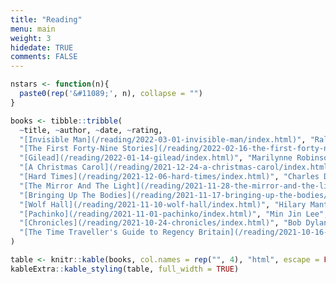 ```yaml
---
title: "Reading"
menu: main
weight: 3
hidedate: TRUE
comments: FALSE
---
```


```r
nstars <- function(n){
  paste0(rep('&#11089;', n), collapse = "")
}

books <- tibble::tribble(
  ~title, ~author, ~date, ~rating,
  "[Invisible Man](/reading/2022-03-01-invisible-man/index.html)", "Ralph Ellison", "2022-03-01", nstars(4),
  "[The First Forty-Nine Stories](/reading/2022-02-16-the-first-forty-nine-stories/index.html)", "Ernest Hemingway", "2022-02-16", nstars(5),
  "[Gilead](/reading/2022-01-14-gilead/index.html)", "Marilynne Robinson", "2022-01-14", nstars(3),
  "[A Christmas Carol](/reading/2021-12-24-a-christmas-carol/index.html)", "Charles Dickens", "2021-12-24", nstars(4),
  "[Hard Times](/reading/2021-12-06-hard-times/index.html)", "Charles Dickens", "2021-12-20", nstars(3),
  "[The Mirror And The Light](/reading/2021-11-28-the-mirror-and-the-light/index.html)", "Hilary Mantel", "2021-11-28", nstars(4),
  "[Bringing Up The Bodies](/reading/2021-11-17-bringing-up-the-bodies/index.html)", "Hilary Mantel", "2021-11-17", nstars(5),
  "[Wolf Hall](/reading/2021-11-10-wolf-hall/index.html)", "Hilary Mantel", "2021-11-10", nstars(4),
  "[Pachinko](/reading/2021-11-01-pachinko/index.html)", "Min Jin Lee", "2021-11-01", nstars(3),
  "[Chronicles](/reading/2021-10-24-chronicles/index.html)", "Bob Dylan", "2021-10-24", nstars(4),
  "[The Time Traveller's Guide to Regency Britain](/reading/2021-10-16-the-time-traveller-s-guide-to-regency-britain/index.html)", "Ian Mortimer", "2021-10-16", nstars(3),
)
```

```r
table <- knitr::kable(books, col.names = rep("", 4), "html", escape = FALSE)
kableExtra::kable_styling(table, full_width = TRUE)
```
